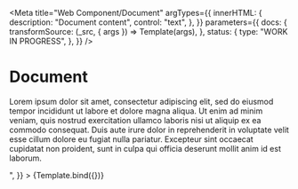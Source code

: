<!-- @license CC0-1.0 -->


<Meta
  title="Web Component/Document"
  argTypes={{
    innerHTML: {
      description: "Document content",
      control: "text",
    },
  }}
  parameters={{
    docs: {
      transformSource: (_src, { args }) => Template(args),
    },
    status: {
      type: "WORK IN PROGRESS",
    },
  }}
/>

# Document

<Canvas>
  <Story
    name="Document"
    args={{
      innerHTML:
        "<p>Lorem ipsum dolor sit amet, consectetur adipiscing elit, sed do eiusmod tempor incididunt ut labore et dolore magna aliqua. Ut enim ad minim veniam, quis nostrud exercitation ullamco laboris nisi ut aliquip ex ea commodo consequat. Duis aute irure dolor in reprehenderit in voluptate velit esse cillum dolore eu fugiat nulla pariatur. Excepteur sint occaecat cupidatat non proident, sunt in culpa qui officia deserunt mollit anim id est laborum.</p>",
    }}
  >
    {Template.bind({})}
  </Story>
</Canvas>

<ArgsTable story="Document" />
